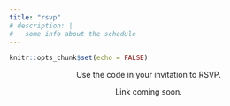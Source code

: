 ```yaml
---
title: "rsvp"
# description: |
#   some info about the schedule
---
```


```r
knitr::opts_chunk$set(echo = FALSE)
```

<center>
Use the code in your invitation to RSVP.

Link coming soon.

</center>